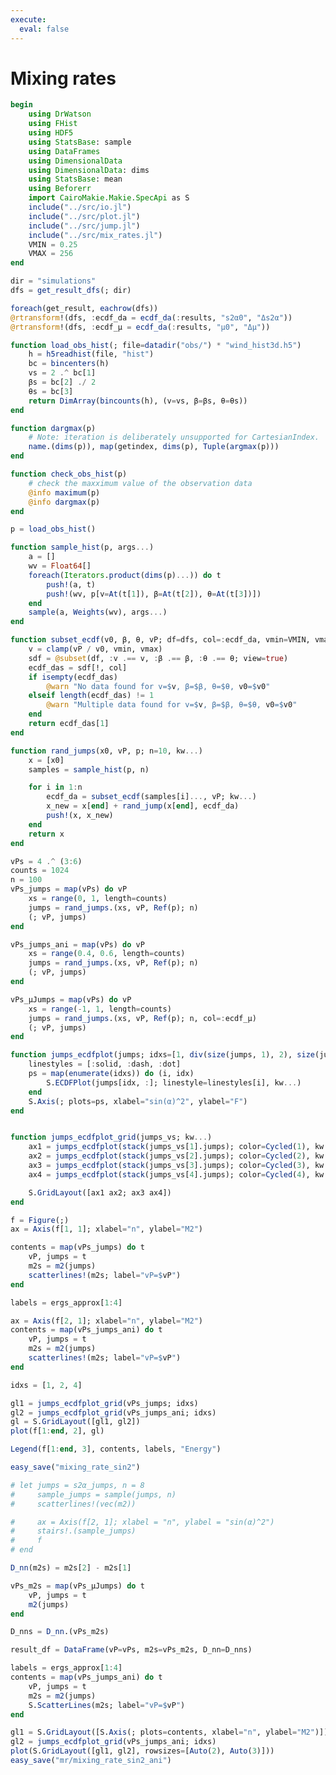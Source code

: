 ```yaml
---
execute: 
  eval: false
---
```


# Mixing rates

```julia
begin
    using DrWatson
    using FHist
    using HDF5
    using StatsBase: sample
    using DataFrames
    using DimensionalData
    using DimensionalData: dims
    using StatsBase: mean
    using Beforerr
    import CairoMakie.Makie.SpecApi as S
    include("../src/io.jl")
    include("../src/plot.jl")
    include("../src/jump.jl")
    include("../src/mix_rates.jl")
    VMIN = 0.25
    VMAX = 256
end
```

```julia
dir = "simulations"
dfs = get_result_dfs(; dir)
```

```julia
foreach(get_result, eachrow(dfs))
@rtransform!(dfs, :ecdf_da = ecdf_da(:results, "s2α0", "Δs2α"))
@rtransform!(dfs, :ecdf_μ = ecdf_da(:results, "μ0", "Δμ"))
```

```julia
function load_obs_hist(; file=datadir("obs/") * "wind_hist3d.h5")
    h = h5readhist(file, "hist")
    bc = bincenters(h)
    vs = 2 .^ bc[1]
    βs = bc[2] ./ 2
    θs = bc[3]
    return DimArray(bincounts(h), (v=vs, β=βs, θ=θs))
end

function dargmax(p)
    # Note: iteration is deliberately unsupported for CartesianIndex.
    name.(dims(p)), map(getindex, dims(p), Tuple(argmax(p)))
end

function check_obs_hist(p)
    # check the maxximum value of the observation data
    @info maximum(p)
    @info dargmax(p)
end

p = load_obs_hist()

function sample_hist(p, args...)
    a = []
    wv = Float64[]
    foreach(Iterators.product(dims(p)...)) do t
        push!(a, t)
        push!(wv, p[v=At(t[1]), β=At(t[2]), θ=At(t[3])])
    end
    sample(a, Weights(wv), args...)
end

```

```julia
function subset_ecdf(v0, β, θ, vP; df=dfs, col=:ecdf_da, vmin=VMIN, vmax=VMAX)
    v = clamp(vP / v0, vmin, vmax)
    sdf = @subset(df, :v .== v, :β .== β, :θ .== θ; view=true)
    ecdf_das = sdf[!, col]
    if isempty(ecdf_das)
        @warn "No data found for v=$v, β=$β, θ=$θ, v0=$v0"
    elseif length(ecdf_das) != 1
        @warn "Multiple data found for v=$v, β=$β, θ=$θ, v0=$v0"
    end
    return ecdf_das[1]
end

function rand_jumps(x0, vP, p; n=10, kw...)
    x = [x0]
    samples = sample_hist(p, n)

    for i in 1:n
        ecdf_da = subset_ecdf(samples[i]..., vP; kw...)
        x_new = x[end] + rand_jump(x[end], ecdf_da)
        push!(x, x_new)
    end
    return x
end
```

```julia
vPs = 4 .^ (3:6)
counts = 1024
n = 100
vPs_jumps = map(vPs) do vP
    xs = range(0, 1, length=counts)
    jumps = rand_jumps.(xs, vP, Ref(p); n)
    (; vP, jumps)
end

vPs_jumps_ani = map(vPs) do vP
    xs = range(0.4, 0.6, length=counts)
    jumps = rand_jumps.(xs, vP, Ref(p); n)
    (; vP, jumps)
end

vPs_μJumps = map(vPs) do vP
    xs = range(-1, 1, length=counts)
    jumps = rand_jumps.(xs, vP, Ref(p); n, col=:ecdf_μ)
    (; vP, jumps)
end
```

```julia
function jumps_ecdfplot(jumps; idxs=[1, div(size(jumps, 1), 2), size(jumps, 1)], kw...)
    linestyles = [:solid, :dash, :dot]
    ps = map(enumerate(idxs)) do (i, idx)
        S.ECDFPlot(jumps[idx, :]; linestyle=linestyles[i], kw...)
    end
    S.Axis(; plots=ps, xlabel="sin(α)^2", ylabel="F")
end


function jumps_ecdfplot_grid(jumps_vs; kw...)
    ax1 = jumps_ecdfplot(stack(jumps_vs[1].jumps); color=Cycled(1), kw...)
    ax2 = jumps_ecdfplot(stack(jumps_vs[2].jumps); color=Cycled(2), kw...)
    ax3 = jumps_ecdfplot(stack(jumps_vs[3].jumps); color=Cycled(3), kw...)
    ax4 = jumps_ecdfplot(stack(jumps_vs[4].jumps); color=Cycled(4), kw...)

    S.GridLayout([ax1 ax2; ax3 ax4])
end

```

```julia
f = Figure(;)
ax = Axis(f[1, 1]; xlabel="n", ylabel="M2")

contents = map(vPs_jumps) do t
    vP, jumps = t
    m2s = m2(jumps)
    scatterlines!(m2s; label="vP=$vP")
end

labels = ergs_approx[1:4]

ax = Axis(f[2, 1]; xlabel="n", ylabel="M2")
contents = map(vPs_jumps_ani) do t
    vP, jumps = t
    m2s = m2(jumps)
    scatterlines!(m2s; label="vP=$vP")
end

idxs = [1, 2, 4]

gl1 = jumps_ecdfplot_grid(vPs_jumps; idxs)
gl2 = jumps_ecdfplot_grid(vPs_jumps_ani; idxs)
gl = S.GridLayout([gl1, gl2])
plot(f[1:end, 2], gl)

Legend(f[1:end, 3], contents, labels, "Energy")

easy_save("mixing_rate_sin2")

# let jumps = s2α_jumps, n = 8
#     sample_jumps = sample(jumps, n)
#     scatterlines!(vec(m2))

#     ax = Axis(f[2, 1]; xlabel = "n", ylabel = "sin(α)^2")
#     stairs!.(sample_jumps)
#     f
# end
```

```julia
D_nn(m2s) = m2s[2] - m2s[1]

vPs_m2s = map(vPs_μJumps) do t
    vP, jumps = t
    m2(jumps)
end

D_nns = D_nn.(vPs_m2s)

result_df = DataFrame(vP=vPs, m2s=vPs_m2s, D_nn=D_nns)
```

```julia
labels = ergs_approx[1:4]
contents = map(vPs_jumps_ani) do t
    vP, jumps = t
    m2s = m2(jumps)
    S.ScatterLines(m2s; label="vP=$vP")
end

gl1 = S.GridLayout([S.Axis(; plots=contents, xlabel="n", ylabel="M2")])
gl2 = jumps_ecdfplot_grid(vPs_jumps_ani; idxs)
plot(S.GridLayout([gl1, gl2], rowsizes=[Auto(2), Auto(3)]))
easy_save("mr/mixing_rate_sin2_ani")
```